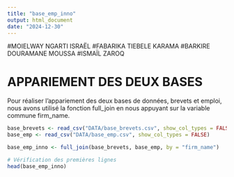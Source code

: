 ```yaml
---
title: "base_emp_inno"
output: html_document
date: "2024-12-30"
---
```

#MOIELWAY NGARTI ISRAËL
#FABARIKA TIEBELE KARAMA
#BARKIRE DOURAMANE MOUSSA
#ISMAÏL ZAROQ


# APPARIEMENT DES DEUX BASES

Pour réaliser l'appariement des deux bases de données, brevets et emploi, nous avons utilisé la fonction full_join en nous appuyant sur la variable commune firm_name.
```r
base_brevets <- read_csv("DATA/base_brevets.csv", show_col_types = FALSE)
base_emp <- read_csv("DATA/base_emp.csv", show_col_types = FALSE)

```


```r
base_emp_inno <- full_join(base_brevets, base_emp, by = "firm_name")

# Vérification des premières lignes
head(base_emp_inno)

``` 

